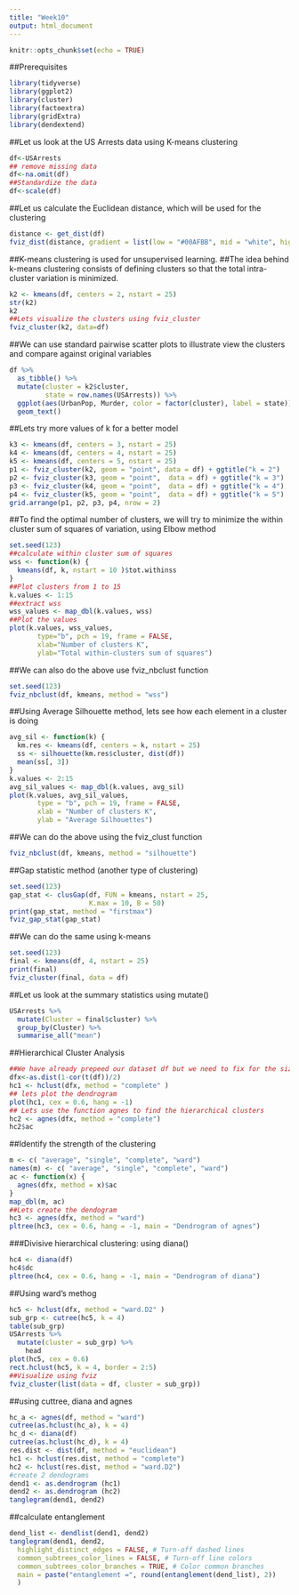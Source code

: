 ```yaml
---
title: "Week10"
output: html_document
---
```


```r
knitr::opts_chunk$set(echo = TRUE)
```

##Prerequisites
```r
library(tidyverse)
library(ggplot2)
library(cluster)
library(factoextra)
library(gridExtra)
library(dendextend)
```


##Let us look at the US Arrests data using K-means clustering
```r
df<-USArrests
## remove missing data
df<-na.omit(df)
##Standardize the data 
df<-scale(df)
```
##Let us calculate the Euclidean distance, which will be used for the clustering
```r
distance <- get_dist(df)
fviz_dist(distance, gradient = list(low = "#00AFBB", mid = "white", high = "#FC4E07"))
```


##K-means clustering is used for unsupervised learning. 
##The idea behind k-means clustering consists of defining clusters so that the total intra-cluster variation is minimized.
```r
k2 <- kmeans(df, centers = 2, nstart = 25)
str(k2)
k2
##Lets visualize the clusters using fviz_cluster
fviz_cluster(k2, data=df)
```


##We can use standard pairwise scatter plots to illustrate view the clusters and compare against original variables
```r
df %>%
  as_tibble() %>%
  mutate(cluster = k2$cluster,
         state = row.names(USArrests)) %>%
  ggplot(aes(UrbanPop, Murder, color = factor(cluster), label = state)) +
  geom_text()
```


##Lets try more values of k for a better model
```r
k3 <- kmeans(df, centers = 3, nstart = 25)
k4 <- kmeans(df, centers = 4, nstart = 25)
k5 <- kmeans(df, centers = 5, nstart = 25)
p1 <- fviz_cluster(k2, geom = "point", data = df) + ggtitle("k = 2")
p2 <- fviz_cluster(k3, geom = "point",  data = df) + ggtitle("k = 3")
p3 <- fviz_cluster(k4, geom = "point",  data = df) + ggtitle("k = 4")
p4 <- fviz_cluster(k5, geom = "point",  data = df) + ggtitle("k = 5")
grid.arrange(p1, p2, p3, p4, nrow = 2)
```


##To find the optimal number of clusters, we will try to minimize the within cluster sum of squares of variation, using Elbow method
```r
set.seed(123)
##calculate within cluster sum of squares
wss <- function(k) {
  kmeans(df, k, nstart = 10 )$tot.withinss
}
##Plot clusters from 1 to 15
k.values <- 1:15
##extract wss
wss_values <- map_dbl(k.values, wss)
##Plot the values
plot(k.values, wss_values,
       type="b", pch = 19, frame = FALSE, 
       xlab="Number of clusters K",
       ylab="Total within-clusters sum of squares")
```


##We can also do the above use fviz_nbclust function
```r
set.seed(123)
fviz_nbclust(df, kmeans, method = "wss")
```


##Using Average Silhouette method, lets see how each element in a cluster is doing
```r
avg_sil <- function(k) {
  km.res <- kmeans(df, centers = k, nstart = 25)
  ss <- silhouette(km.res$cluster, dist(df))
  mean(ss[, 3])
}
k.values <- 2:15
avg_sil_values <- map_dbl(k.values, avg_sil)
plot(k.values, avg_sil_values,
       type = "b", pch = 19, frame = FALSE, 
       xlab = "Number of clusters K",
       ylab = "Average Silhouettes")
```

##We can do the above using the fviz_clust function
```r
fviz_nbclust(df, kmeans, method = "silhouette")
```


##Gap statistic method (another type of clustering)
```r
set.seed(123)
gap_stat <- clusGap(df, FUN = kmeans, nstart = 25,
                    K.max = 10, B = 50)
print(gap_stat, method = "firstmax")
fviz_gap_stat(gap_stat)
```


##We can do the same using k-means
```r
set.seed(123)
final <- kmeans(df, 4, nstart = 25)
print(final)
fviz_cluster(final, data = df)
```


##Let us look at the summary statistics using mutate()
```r
USArrests %>%
  mutate(Cluster = final$cluster) %>%
  group_by(Cluster) %>%
  summarise_all("mean")
```


##Hierarchical Cluster Analysis
```r
##We have already prepeed our dataset df but we need to fix for the size
dfx<-as.dist(1-cor(t(df))/2)
hc1 <- hclust(dfx, method = "complete" )
## lets plot the dendrogram
plot(hc1, cex = 0.6, hang = -1)
## Lets use the function agnes to find the hierarchical clusters
hc2 <- agnes(dfx, method = "complete")
hc2$ac
```


##Identify the strength of the clustering
```r
m <- c( "average", "single", "complete", "ward")
names(m) <- c( "average", "single", "complete", "ward")
ac <- function(x) {
  agnes(dfx, method = x)$ac
}
map_dbl(m, ac)
##Lets create the dendogram
hc3 <- agnes(dfx, method = "ward")
pltree(hc3, cex = 0.6, hang = -1, main = "Dendrogram of agnes") 
```


###Divisive hierarchical clustering: using diana()
```r
hc4 <- diana(df)
hc4$dc
pltree(hc4, cex = 0.6, hang = -1, main = "Dendrogram of diana")
```


##Using ward's methog
```r
hc5 <- hclust(dfx, method = "ward.D2" )
sub_grp <- cutree(hc5, k = 4)
table(sub_grp)
USArrests %>%
  mutate(cluster = sub_grp) %>%
    head
plot(hc5, cex = 0.6)
rect.hclust(hc5, k = 4, border = 2:5)
##Visualize using fviz
fviz_cluster(list(data = df, cluster = sub_grp))
```


##using cuttree, diana and agnes
```r
hc_a <- agnes(df, method = "ward")
cutree(as.hclust(hc_a), k = 4)
hc_d <- diana(df)
cutree(as.hclust(hc_d), k = 4)
res.dist <- dist(df, method = "euclidean")
hc1 <- hclust(res.dist, method = "complete")
hc2 <- hclust(res.dist, method = "ward.D2")
#create 2 dendograms
dend1 <- as.dendrogram (hc1)
dend2 <- as.dendrogram (hc2)
tanglegram(dend1, dend2)
```


##calculate entanglement
```r
dend_list <- dendlist(dend1, dend2)
tanglegram(dend1, dend2,
  highlight_distinct_edges = FALSE, # Turn-off dashed lines
  common_subtrees_color_lines = FALSE, # Turn-off line colors
  common_subtrees_color_branches = TRUE, # Color common branches 
  main = paste("entanglement =", round(entanglement(dend_list), 2))
  )
```


